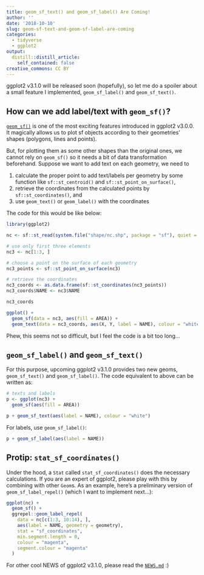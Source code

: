 ```yaml
---
title: geom_sf_text() and geom_sf_label() Are Coming!
author: ''
date: '2018-10-10'
slug: geom-sf-text-and-geom-sf-label-are-coming
categories:
  - tidyverse
  - ggplot2
output:
  distill::distill_article:
    self_contained: false
creative_commons: CC BY
---
```



ggplot2 v3.1.0 will be released soon (hopefully), so let me do a spoiler about a small feature I implemented, `geom_sf_label()` and `geom_sf_text()`.


## How can we add label/text with `geom_sf()`?

[`geom_sf()`](https://ggplot2.tidyverse.org/reference/ggsf.html) is one of the most exciting features introduced in ggplot2 v3.0.0.
It magically allows us to plot sf objects according to their geometries' shapes (polygons, lines and points).

But, for plotting them as some other shapes than the original ones, we cannot rely on `geom_sf()` so it needs a bit of data transformation beforehand. Suppose we want to add text on each geometry, we need to

1. calculate the proper point to add text/labels per geometry by some function like `sf::st_centroid()` and `sf::st_point_on_surface()`,
2. retrieve the coordinates from the calculated points by `sf::st_coordinates()`, and
3. use `geom_text()` or `geom_label()` with the coordinates

The code for this would be like below:

```r
library(ggplot2)

nc <- sf::st_read(system.file("shape/nc.shp", package = "sf"), quiet = TRUE)

# use only first three elements
nc3 <- nc[1:3, ]

# choose a point on the surface of each geometry
nc3_points <- sf::st_point_on_surface(nc3)

# retrieve the coordinates
nc3_coords <- as.data.frame(sf::st_coordinates(nc3_points))
nc3_coords$NAME <- nc3$NAME

nc3_coords

ggplot() +
  geom_sf(data = nc3, aes(fill = AREA)) +
  geom_text(data = nc3_coords, aes(X, Y, label = NAME), colour = "white")
```

Phew, this seems not so difficult, but I feel the code is a bit too long...


## `geom_sf_label()` and `geom_sf_text()`

For this purpose, upcoming ggplot2 v3.1.0 provides two new geoms, `geom_sf_text()` and `geom_sf_label()`.
The code equivalent to above can be written as:

```r
# texts and labels
p <- ggplot(nc3) +
  geom_sf(aes(fill = AREA))

p + geom_sf_text(aes(label = NAME), colour = "white")
```

For labels, use `geom_sf_label()`:

```r
p + geom_sf_label(aes(label = NAME))
```

## Protip: `stat_sf_coordinates()`

Under the hood, a `Stat` called `stat_sf_coordinates()` does the necessary calculations.
If you are an expert of ggplot2, please play with this by combining with other `Geom`s.
As an example, here's a preliminary version of `geom_sf_label_repel()` (which I want to implement next...):


```r
ggplot(nc) +
  geom_sf() +
  ggrepel::geom_label_repel(
    data = nc[c(1:3, 10:14), ],
    aes(label = NAME, geometry = geometry),
    stat = "sf_coordinates",
    min.segment.length = 0,
    colour = "magenta",
    segment.colour = "magenta"
  )
```


For other cool NEWS of ggplot2 v3.1.0, please read the [`NEWS.md`](https://github.com/tidyverse/ggplot2/blob/3e1e6e43af82faf59e37df0724b65c8d829c7b07/NEWS.md#ggplot2-310) :)
